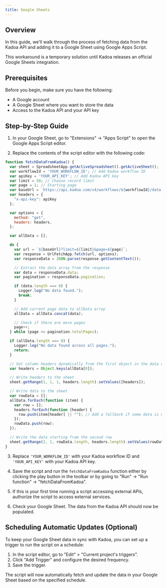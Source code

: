 ```yaml
---
title: Google Sheets
---
```


## Overview

In this guide, we'll walk through the process of fetching data from the Kadoa API and adding it to a Google Sheet using Google Apps Script.


<Note>This workaround is a temporary solution until Kadoa releases an official Google Sheets integration.</Note>

## Prerequisites

Before you begin, make sure you have the following:

- A Google account
- A Google Sheet where you want to store the data
- Access to the Kadoa API and your API key

## Step-by-Step Guide

1. In your Google Sheet, go to "Extensions" -> "Apps Script" to open the Google Apps Script editor.

2. Replace the contents of the script editor with the following code:

```javascript
function fetchDataFromKadoa() {
  var sheet = SpreadsheetApp.getActiveSpreadsheet().getActiveSheet();
  var workflowId = 'YOUR_WORKFLOW_ID'; // Add Kadoa workflow ID
  var apiKey = 'YOUR_API_KEY'; // Add Kadoa API key
  var limit = 50; // Choose record limit
  var page = 1; // Starting page
  var baseUrl = `https://api.kadoa.com/v4/workflows/${workflowId}/data`;
  var headers = {
    "x-api-key": apiKey
  };

  var options = {
    method: "get",
    headers: headers,
  };

  var allData = [];

  do {
    var url = `${baseUrl}?limit=${limit}&page=${page}`;
    var response = UrlFetchApp.fetch(url, options);
    var responseData = JSON.parse(response.getContentText());

    // Extract the data array from the response
    var data = responseData.data;
    var pagination = responseData.pagination;

    if (data.length === 0) {
      Logger.log("No data found.");
      break;
    }

    // Add current page data to allData array
    allData = allData.concat(data);

    // Check if there are more pages
    page++;
  } while (page <= pagination.totalPages);

  if (allData.length === 0) {
    Logger.log("No data found across all pages.");
    return;
  }

  // Get column headers dynamically from the first object in the data array
  var headers = Object.keys(allData[0]);

  // Write headers to the sheet
  sheet.getRange(1, 1, 1, headers.length).setValues([headers]);

  // Write data to the sheet
  var rowData = [];
  allData.forEach(function (item) {
    var row = [];
    headers.forEach(function (header) {
      row.push(item[header] || ""); // Add a fallback if some data is missing
    });
    rowData.push(row);
  });

  // Write the data starting from the second row
  sheet.getRange(2, 1, rowData.length, headers.length).setValues(rowData);
}
```

3. Replace `'YOUR_WORKFLOW_ID'` with your Kadoa workflow ID and `'YOUR_API_KEY'` with your Kadoa API key.

4. Save the script and run the `fetchDataFromKadoa` function either by clicking the play button in the toolbar or by going to "Run" -> "Run function" -> "fetchDataFromKadoa".


5. If this is your first time running a script accessing external APIs, authorize the script to access external services.

6. Check your Google Sheet. The data from the Kadoa API should now be populated.

## Scheduling Automatic Updates (Optional)

To keep your Google Sheet data in sync with Kadoa, you can set up a trigger to run the script on a schedule:

1. In the script editor, go to "Edit" > "Current project's triggers".
2. Click "Add Trigger" and configure the desired frequency.
3. Save the trigger.

The script will now automatically fetch and update the data in your Google Sheet based on the specified schedule.
